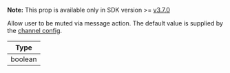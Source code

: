 **Note:** This prop is available only in SDK version >= [v3.7.0](https://github.com/GetStream/stream-chat-react-native/releases)

Allow user to be muted via message action.
The default value is supplied by the [channel config](https://getstream.io/chat/docs/javascript/channel_features/).

| Type    |
| ------- |
| boolean |
